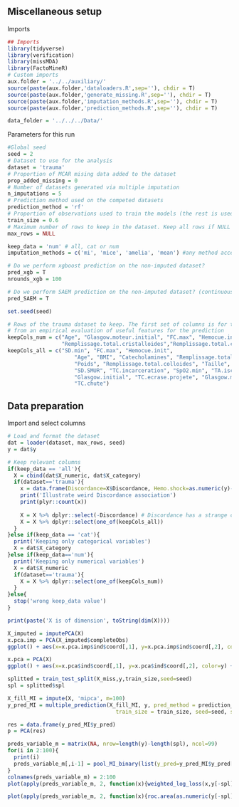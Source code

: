 ## Miscellaneous setup
Imports
```r
## Imports
library(tidyverse)
library(verification)
library(missMDA)
library(FactoMineR)
# Custom imports
aux.folder = '../../auxiliary/'
source(paste(aux.folder,'dataloaders.R',sep=''), chdir = T)
source(paste(aux.folder,'generate_missing.R',sep=''), chdir = T)
source(paste(aux.folder,'imputation_methods.R',sep=''), chdir = T)
source(paste(aux.folder,'prediction_methods.R',sep=''), chdir = T)

data_folder = '../../../Data/'
```

Parameters for this run
```r
#Global seed
seed = 2
# Dataset to use for the analysis
dataset = 'trauma'
# Proportion of MCAR mising data added to the dataset
prop_added_missing = 0
# Number of datasets generated via multiple imputation
n_imputations = 5
# Prediction method used on the competed datasets
prediction_method = 'rf'
# Proportion of observations used to train the models (the rest is used for evaluation)
train_size = 0.6
# Maximum number of rows to keep in the dataset. Keep all rows if NULL
max_rows = NULL

keep_data = 'num' # all, cat or num
imputation_methods = c('mi', 'mice', 'amelia', 'mean') #any method accepted by the *impute* method from prediction_methods.R

# Do we perform xgboost prediction on the non-imputed dataset?
pred_xgb = T
nrounds_xgb = 100

# Do we perform SAEM prediction on the non-imputed dataset? (continuous data only)
pred_SAEM = T

set.seed(seed)
```

```r
# Rows of the trauma dataset to keep. The first set of columns is for the numeric variables as in Wei's work. The second is 
# from an empirical evaluation of useful features for the prediction
keepCols_num = c("Age", "Glasgow.moteur.initial", "FC.max", "Hemocue.init",
                 "Remplissage.total.cristalloides","Remplissage.total.colloides", "SD.min", "SD.SMUR")
keepCols_all = c("SD.min", "FC.max", "Hemocue.init", 
                     "Age", "BMI", "Catecholamines", "Remplissage.total.cristalloides", 
                     "Poids", "Remplissage.total.colloides", "Taille", "FC.SMUR", 
                     "SD.SMUR", "TC.incarceration", "SpO2.min", "TA.ischemie", "TA.amputation", 
                     "Glasgow.initial", "TC.ecrase.projete", "Glasgow.moteur.initial", 
                     "TC.chute")
```

## Data preparation
Import and select columns

```r
# Load and format the dataset
dat = loader(dataset, max_rows, seed)
y = dat$y

# Keep relevant columns
if(keep_data == 'all'){
  X = cbind(dat$X_numeric, dat$X_category)
  if(dataset=='trauma'){
    x = data.frame(Discordance=X$Discordance, Hemo.shock=as.numeric(y)-1)
    print('Illustrate weird Discordance association')
    print(plyr::count(x))
  
    X = X %>% dplyr::select(-Discordance) # Discordance has a strange correlation with y, it is removed (illustrated above)
    X = X %>% dplyr::select(one_of(keepCols_all)) 
  }
}else if(keep_data == 'cat'){
  print('Keeping only categorical variables')
  X = dat$X_category
}else if(keep_data=='num'){
  print('Keeping only numerical variables')
  X = dat$X_numeric
  if(dataset=='trauma'){
    X = X %>% dplyr::select(one_of(keepCols_num))
  }
}else{
  stop('wrong keep_data value')
}

print(paste('X is of dimension', toString(dim(X))))
```


##########################################

```r
X_imputed = imputePCA(X)
x.pca.imp = PCA(X_imputed$completeObs)
ggplot() + aes(x=x.pca.imp$ind$coord[,1], y=x.pca.imp$ind$coord[,2], color=y) + geom_point()
```

```r
x.pca = PCA(X)
ggplot() + aes(x=x.pca$ind$coord[,1], y=x.pca$ind$coord[,2], color=y) + geom_point()
```
```r
splitted = train_test_split(X_miss,y,train_size,seed=seed)
spl = splitted$spl

X_fill_MI = impute(X, 'mipca', m=100)
y_pred_MI = multiple_prediction(X_fill_MI, y, pred_method = prediction_method, 
                                  train_size = train_size, seed=seed, spl=spl)
```
```r
res = data.frame(y_pred_MI$y_pred)
p = PCA(res)

preds_variable_m = matrix(NA, nrow=length(y)-length(spl), ncol=99)
for(i in 2:100){
  print(i)
  preds_variable_m[,i-1] = pool_MI_binary(list(y_pred=y_pred_MI$y_pred[1:i]), spl, method = 'mean', y_true=y)
}
colnames(preds_variable_m) = 2:100
plot(apply(preds_variable_m, 2, function(x){weighted_log_loss(x,y[-spl], y[spl])}))
```
```r
plot(apply(preds_variable_m, 2, function(x){roc.area(as.numeric(y[-spl])-1,x)$A}))
```

